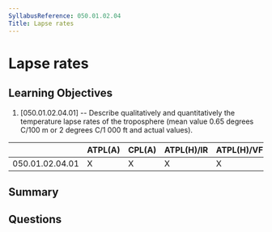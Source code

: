 ```yaml
---
SyllabusReference: 050.01.02.04
Title: Lapse rates
---
```


# Lapse rates

## Learning Objectives

1. [050.01.02.04.01] -- Describe qualitatively and quantitatively the
   temperature lapse rates of the troposphere (mean value 0.65 degrees C/100 m
   or 2 degrees C/1 000 ft and actual values).

|                 | ATPL(A) | CPL(A) | ATPL(H)/IR | ATPL(H)/VFR | CPL(H) | IR  | CBIR(A) |
| --------------- | ------- | ------ | ---------- | ----------- | ------ | --- | ------- |
| 050.01.02.04.01 | X       | X      | X          | X           | X      | X   | X       |

## Summary

## Questions
